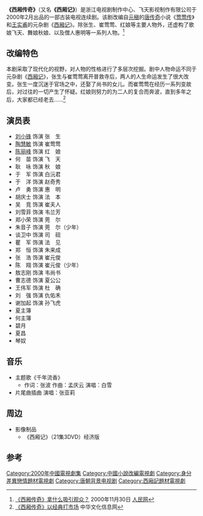 {{otheruses|subject=2000年电视剧《西厢传奇》|other=其他同名条目|西厢记 (消歧义)}}
{{电视节目信息框
| 名稱 =西厢传奇 
| 別名 = 西厢记
| 圖片 =西厢传奇.jpg
| 圖說 =DVD封面
| 分類 = 古装剧
| 原創者 =[[元稹|元稹]]《[[莺莺传|莺莺传]]》<br />[[王实甫|王实甫]]《[[西厢记|西厢记]]》
| 編劇 = 张波 
| 導演 = 龚艺群
| 演出 = [[刘小锋|刘小锋]]、[[陶慧敏|陶慧敏]]、[[陈丽峰|陈丽峰]]
| 配音 = 
| 旁白 = 
| 主題曲 =《千年流香》
| 片尾曲 =
| 作曲 =  孟庆云
| 國家 = {{CHN}}
| 語言 = [[普通话|普通话]]
| 季數 = 
| 每集长 = 45分钟
| 集數 = 20集或21集
| 每集列表 = 
| 製片人 = 张波
| 執行製片 =
| 制作公司 =浙江电视剧制作中心<br>飞天影视制作有限公司
| 拍攝地 = 
| 攝像 = 吴亚南
| 頻道 =
| 電視網 =
| 視頻制式 = 
| 音頻制式 = 
| 首播地區 = {{CHN}}
| 開始 =2000年
| 結束 =2000年
| 先於 = 
| 後於 = 
| 相關劇集 = 
| 官方網站 =
}}
{{NoteTA|G1=Show}}
'''《西厢传奇》'''（又名'''《西厢记》'''）是浙江电视剧制作中心、飞天影视制作有限公司于2000年2月出品的一部古装电视连续剧。该剧改编自[[元稹|元稹]]的[[唐传奇|唐传奇]]小说《[[莺莺传|莺莺传]]》和[[王实甫|王实甫]]的元杂剧《[[西厢记|西厢记]]》。除张生、崔莺莺、红娘等主要人物外，还虚构了歌娘飞天、舞娘秋娘、以及僧人惠明等一系列人物。<ref>[http://www.people.com.cn/GB/channel6/33/20001130/332638.html 《西厢传奇》拿什么吸引观众？] {{Wayback|url=http://www.people.com.cn/GB/channel6/33/20001130/332638.html |date=20041126115012 }}2000年11月30日 [[人民网|人民网]]</ref>

== 改编特色 ==
本剧采取了现代化的视野，对人物的性格进行了多层次挖掘。剧中人物命运不同于元杂剧《[[西厢记|西厢记]]》，张生与崔莺莺离开普救寺后，两人的人生命运发生了很大改变。张生一度沉迷于官场之中，还娶了尚书的女儿。而崔莺莺在经历一系列变故后，对过往的一切产生了怀疑。红娘则努力的为二人的复合而奔波，直到多年之后，大家都已经老去……<ref>[http://www.ccnt.com.cn/show/ypchk/px/px.htm?file=14 《西厢传奇》以经典打市场] {{Wayback|url=http://www.ccnt.com.cn/show/ypchk/px/px.htm?file=14 |date=20051128163406 }}中华文化信息网</ref>

== 演员表 ==
* [[刘小锋|刘小锋]] 饰演 张　生
* [[陶慧敏|陶慧敏]] 饰演 崔莺莺
* [[陈丽峰|陈丽峰]] 饰演 红　娘
* 何　苗 饰演 飞　天
* 耿　咏 饰演 秋　娘
* 于　军 饰演 白沅君
* 于　洋 饰演 赵奇秀
* 卢　勇 饰演 惠　明
* 胡庆士 饰演 法　本
* 吴　竞 饰演 崔夫人
* 刘雪菲 饰演 韦兰芳
* 郑小荣 饰演 莞　尔
* 朱音子 饰演 莞　尔（少年）
* 谈卫中 饰演 司　砚
* 瞿　军 饰演 法　见
* 郑　恒 饰演 朱来成
* 张　浩 饰演 崔元俊
* 陈　翔 饰演 崔元俊（少年）
* 敖志刚 饰演 韦尚书
* 曹志德 饰演 夏公公
* 王伟军 饰演 杜　确
* 刘　强 饰演 仇佑禾
* 谢加起 饰演 孙飞虎
* 夏主簿
* 何主簿
* 碧月
* 夏昌
* 琴奴

== 音乐 ==
* 主题歌《千年流香》
** 作词：张波 作曲：孟庆云 演唱：白雪
* 片尾曲插曲 演唱：张亚莉

== 周边 ==
* 影像制品
** 《西厢记》（21集3DVD）经济版
== 参考 ==
{{reflist}}

{{DEFAULTSORT:X西}}

{{2000年中國大陸古裝/民初電視劇}}
[[Category:2000年中國電視劇集|Category:2000年中國電視劇集]]
[[Category:中國小說改編電視劇|Category:中國小說改編電視劇]]
[[Category:身分差異戀情題材電視劇|Category:身分差異戀情題材電視劇]]
[[Category:唐朝背景电视剧|Category:唐朝背景电视剧]]
[[Category:西廂記題材電視劇|Category:西廂記題材電視劇]]